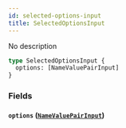 ```yaml
---
id: selected-options-input
title: SelectedOptionsInput
---
```


No description

```graphql
type SelectedOptionsInput {
  options: [NameValuePairInput]
}
```

### Fields

#### `options` ([`NameValuePairInput`](/schema/inputs/name-value-pair-input))
